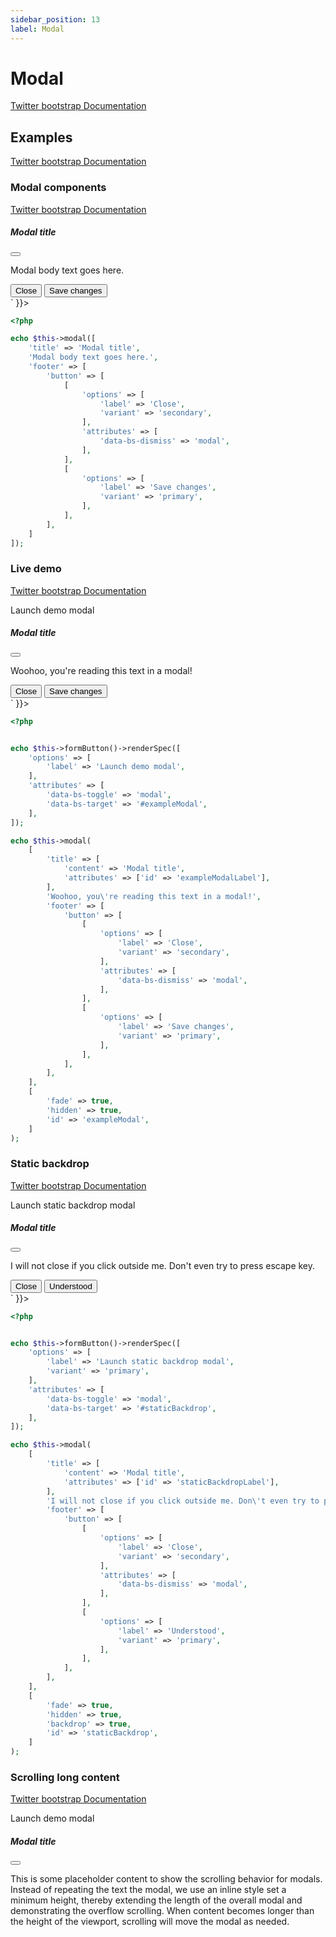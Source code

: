 ```yaml
---
sidebar_position: 13
label: Modal
---
```



# Modal

[Twitter bootstrap Documentation](https://getbootstrap.com/docs/5.1/components/modal/)

## Examples

[Twitter bootstrap Documentation](https://getbootstrap.com/docs/5.1/components/modal/#examples)

### Modal components

[Twitter bootstrap Documentation](https://getbootstrap.com/docs/5.1/components/modal/#modal-components)

<Tabs>
<TabItem value="result" label="Result" default>
  <HtmlCode bootstrapVersion="5.1">
      <div dangerouslySetInnerHTML={{ __html: `<div class="modal" tabindex="-1">
    <div class="modal-dialog">
        <div class="modal-content">
            <div class="modal-header">
                <h5 class="modal-title">Modal title</h5>
                <button aria-label="Close" class="btn-close" data-bs-dismiss="modal" name="button" type="button" value=""></button>
            </div>
            <div class="modal-body">
                <p>Modal body text goes here.</p>
            </div>
            <div class="modal-footer">
                <button class="btn btn-secondary" data-bs-dismiss="modal" name="button" type="button" value="">Close</button>
                <button class="btn btn-primary" name="button" type="button" value="">Save changes</button>
            </div>
        </div>
    </div>
</div>` }}></div>
  </HtmlCode>
</TabItem>
<TabItem value="source" label="Source">

```php
<?php

echo $this->modal([
    'title' => 'Modal title',
    'Modal body text goes here.',
    'footer' => [
        'button' => [
            [
                'options' => [
                    'label' => 'Close',
                    'variant' => 'secondary',
                ],
                'attributes' => [
                    'data-bs-dismiss' => 'modal',
                ],
            ],
            [
                'options' => [
                    'label' => 'Save changes',
                    'variant' => 'primary',
                ],
            ],
        ],
    ]
]);
```

</TabItem>
</Tabs>

### Live demo

[Twitter bootstrap Documentation](https://getbootstrap.com/docs/5.1/components/modal/#live-demo)

<Tabs>
<TabItem value="result" label="Result" default>
  <HtmlCode bootstrapVersion="5.1">
      <div dangerouslySetInnerHTML={{ __html: `<button class="btn btn-secondary" data-bs-target="#exampleModal" data-bs-toggle="modal" name="button" type="button" value="">Launch demo modal</button>
<div aria-hidden="true" aria-labelledby="exampleModalLabel" class="fade modal" id="exampleModal" tabindex="-1">
    <div class="modal-dialog">
        <div class="modal-content">
            <div class="modal-header">
                <h5 class="modal-title" id="exampleModalLabel">Modal title</h5>
                <button aria-label="Close" class="btn-close" data-bs-dismiss="modal" name="button" type="button" value=""></button>
            </div>
            <div class="modal-body">
                <p>Woohoo, you're reading this text in a modal!</p>
            </div>
            <div class="modal-footer">
                <button class="btn btn-secondary" data-bs-dismiss="modal" name="button" type="button" value="">Close</button>
                <button class="btn btn-primary" name="button" type="button" value="">Save changes</button>
            </div>
        </div>
    </div>
</div>` }}></div>
  </HtmlCode>
</TabItem>
<TabItem value="source" label="Source">

```php
<?php


echo $this->formButton()->renderSpec([
    'options' => [
        'label' => 'Launch demo modal',
    ],
    'attributes' => [
        'data-bs-toggle' => 'modal',
        'data-bs-target' => '#exampleModal',
    ],
]);

echo $this->modal(
    [
        'title' => [
            'content' => 'Modal title',
            'attributes' => ['id' => 'exampleModalLabel'],
        ],
        'Woohoo, you\'re reading this text in a modal!',
        'footer' => [
            'button' => [
                [
                    'options' => [
                        'label' => 'Close',
                        'variant' => 'secondary',
                    ],
                    'attributes' => [
                        'data-bs-dismiss' => 'modal',
                    ],
                ],
                [
                    'options' => [
                        'label' => 'Save changes',
                        'variant' => 'primary',
                    ],
                ],
            ],
        ],
    ],
    [
        'fade' => true,
        'hidden' => true,
        'id' => 'exampleModal',
    ]
);
```

</TabItem>
</Tabs>

### Static backdrop

[Twitter bootstrap Documentation](https://getbootstrap.com/docs/5.1/components/modal/#static-backdrop)

<Tabs>
<TabItem value="result" label="Result" default>
  <HtmlCode bootstrapVersion="5.1">
      <div dangerouslySetInnerHTML={{ __html: `<button class="btn btn-primary" data-bs-target="#staticBackdrop" data-bs-toggle="modal" name="button" type="button" value="">Launch static backdrop modal</button>
<div aria-hidden="true" aria-labelledby="staticBackdropLabel" class="fade modal" data-bs-backdrop="static" data-bs-keyboard="false" id="staticBackdrop" tabindex="-1">
    <div class="modal-dialog">
        <div class="modal-content">
            <div class="modal-header">
                <h5 class="modal-title" id="staticBackdropLabel">Modal title</h5>
                <button aria-label="Close" class="btn-close" data-bs-dismiss="modal" name="button" type="button" value=""></button>
            </div>
            <div class="modal-body">
                <p>I will not close if you click outside me. Don't even try to press escape key.</p>
            </div>
            <div class="modal-footer">
                <button class="btn btn-secondary" data-bs-dismiss="modal" name="button" type="button" value="">Close</button>
                <button class="btn btn-primary" name="button" type="button" value="">Understood</button>
            </div>
        </div>
    </div>
</div>` }}></div>
  </HtmlCode>
</TabItem>
<TabItem value="source" label="Source">

```php
<?php


echo $this->formButton()->renderSpec([
    'options' => [
        'label' => 'Launch static backdrop modal',
        'variant' => 'primary',
    ],
    'attributes' => [
        'data-bs-toggle' => 'modal',
        'data-bs-target' => '#staticBackdrop',
    ],
]);

echo $this->modal(
    [
        'title' => [
            'content' => 'Modal title',
            'attributes' => ['id' => 'staticBackdropLabel'],
        ],
        'I will not close if you click outside me. Don\'t even try to press escape key.',
        'footer' => [
            'button' => [
                [
                    'options' => [
                        'label' => 'Close',
                        'variant' => 'secondary',
                    ],
                    'attributes' => [
                        'data-bs-dismiss' => 'modal',
                    ],
                ],
                [
                    'options' => [
                        'label' => 'Understood',
                        'variant' => 'primary',
                    ],
                ],
            ],
        ],
    ],
    [
        'fade' => true,
        'hidden' => true,
        'backdrop' => true,
        'id' => 'staticBackdrop',
    ]
);
```

</TabItem>
</Tabs>

### Scrolling long content

[Twitter bootstrap Documentation](https://getbootstrap.com/docs/5.1/components/modal/#scrolling-long-content)

<Tabs>
<TabItem value="result" label="Result" default>
  <HtmlCode bootstrapVersion="5.1">
      <div dangerouslySetInnerHTML={{ __html: `<button class="btn btn-primary" data-bs-target="#exampleModalLong" data-bs-toggle="modal" name="button" type="button" value="">Launch demo modal</button>
<div aria-hidden="true" aria-labelledby="exampleModalLongTitle" class="fade modal" id="exampleModalLong" tabindex="-1">
    <div class="modal-dialog">
        <div class="modal-content">
            <div class="modal-header">
                <h5 class="modal-title" id="exampleModalLongTitle">Modal title</h5>
                <button aria-label="Close" class="btn-close" data-bs-dismiss="modal" name="button" type="button" value=""></button>
            </div>
            <div class="modal-body" style="min-height: 1500px;">
                <p>This is some placeholder content to show the scrolling behavior for modals. Instead of repeating the text the modal, we use an inline style set a minimum height, thereby extending the length of the overall modal and demonstrating the overflow scrolling. When content becomes longer than the height of the viewport, scrolling will move the modal as needed.</p>
            </div>
            <div class="modal-footer">
                <button class="btn btn-secondary" data-bs-dismiss="modal" name="button" type="button" value="">Close</button>
                <button class="btn btn-primary" name="button" type="button" value="">Save changes</button>
            </div>
        </div>
    </div>
</div>
<br>
<button class="btn btn-primary" data-bs-target="#exampleModalScrollable" data-bs-toggle="modal" name="button" type="button" value="">Launch demo modal</button>
<div aria-hidden="true" aria-labelledby="exampleModalScrollableTitle" class="fade modal" id="exampleModalScrollable" tabindex="-1">
    <div class="modal-dialog modal-dialog-scrollable">
        <div class="modal-content">
            <div class="modal-header">
                <h5 class="modal-title" id="exampleModalScrollableTitle">Modal title</h5>
                <button aria-label="Close" class="btn-close" data-bs-dismiss="modal" name="button" type="button" value=""></button>
            </div>
            <div class="modal-body">
                <p>This is some placeholder content to show the scrolling behavior for modals. We use repeated line breaks to demonstrate how content can exceed minimum inner height, thereby showing inner scrolling. When content becomes longer than the predefined max-height of modal, content will be cropped and scrollable within the modal.</p>
                <p><br><br><br><br><br><br><br><br><br><br><br><br><br><br><br><br><br><br><br><br><br><br><br><br><br><br><br><br><br><br><br><br><br><br><br><br><br><br><br><br></p>
                <p>This content should appear at the bottom after you scroll.</p>
            </div>
            <div class="modal-footer">
                <button class="btn btn-secondary" data-bs-dismiss="modal" name="button" type="button" value="">Close</button>
                <button class="btn btn-primary" name="button" type="button" value="">Save changes</button>
            </div>
        </div>
    </div>
</div>` }}></div>
  </HtmlCode>
</TabItem>
<TabItem value="source" label="Source">

```php
<?php


echo $this->formButton()->renderSpec([
    'options' => [
        'label' => 'Launch demo modal',
        'variant' => 'primary',
    ],
    'attributes' => [
        'data-bs-toggle' => 'modal',
        'data-bs-target' => '#exampleModalLong',
    ],
]);

echo $this->modal(
    [
        'title' => [
            'content' => 'Modal title',
            'attributes' => ['id' => 'exampleModalLongTitle'],
        ],
        'This is some placeholder content to show the scrolling behavior for modals. ' .
        'Instead of repeating the text the modal, ' .
        'we use an inline style set a minimum height, ' .
        'thereby extending the length of the overall modal ' .
        'and demonstrating the overflow scrolling. ' .
        'When content becomes longer than the height of the viewport, ' .
        'scrolling will move the modal as needed.',
        'footer' => [
            'button' => [
                [
                    'options' => [
                        'label' => 'Close',
                        'variant' => 'secondary',
                    ],
                    'attributes' => [
                        'data-bs-dismiss' => 'modal',
                    ],
                ],
                [
                    'options' => [
                        'label' => 'Save changes',
                        'variant' => 'primary',
                    ],
                ],
            ],
        ],
    ],
    [
        'fade' => true,
        'hidden' => true,
        'id' => 'exampleModalLong',
        'body_attributes' => ['style' => 'min-height: 1500px'],
    ]
);

echo PHP_EOL . '<br/>';

echo $this->formButton()->renderSpec([
    'options' => [
        'label' => 'Launch demo modal',
        'variant' => 'primary',
    ],
    'attributes' => [
        'data-bs-toggle' => 'modal',
        'data-bs-target' => '#exampleModalScrollable',
    ],
]);

echo $this->modal(
    [
        'title' => [
            'content' => 'Modal title',
            'attributes' => ['id' => 'exampleModalScrollableTitle'],
        ],
        'This is some placeholder content to show the scrolling behavior for modals. ' .
        'We use repeated line breaks to demonstrate how content can exceed minimum inner height, ' .
        'thereby showing inner scrolling. ' .
        'When content becomes longer than the predefined max-height of modal, ' .
        'content will be cropped and scrollable within the modal.',
        '<br><br><br><br><br><br><br><br><br><br><br><br><br><br><br><br><br><br><br><br><br><br><br>' .
        '<br><br><br><br><br><br><br><br><br><br><br><br><br><br><br><br><br>',
        'This content should appear at the bottom after you scroll.',
        'footer' => [
            'button' => [
                [
                    'options' => [
                        'label' => 'Close',
                        'variant' => 'secondary',
                    ],
                    'attributes' => [
                        'data-bs-dismiss' => 'modal',
                    ],
                ],
                [
                    'options' => [
                        'label' => 'Save changes',
                        'variant' => 'primary',
                    ],
                ],
            ],
        ],
    ],
    [
        'fade' => true,
        'hidden' => true,
        'scrollable' => true,
        'id' => 'exampleModalScrollable',
    ]
);
```

</TabItem>
</Tabs>

### Vertically centered

[Twitter bootstrap Documentation](https://getbootstrap.com/docs/5.1/components/modal/#live-demo)

<Tabs>
<TabItem value="result" label="Result" default>
  <HtmlCode bootstrapVersion="5.1">
      <div dangerouslySetInnerHTML={{ __html: `<button class="btn btn-primary" data-bs-target="#exampleModalCenter" data-bs-toggle="modal" name="button" type="button" value="">Vertically centered modal</button>
<div aria-hidden="true" aria-labelledby="exampleModalCenterTitle" class="fade modal" id="exampleModalCenter" tabindex="-1">
    <div class="modal-dialog modal-dialog-centered">
        <div class="modal-content">
            <div class="modal-header">
                <h5 class="modal-title" id="exampleModalCenterTitle">Modal title</h5>
                <button aria-label="Close" class="btn-close" data-bs-dismiss="modal" name="button" type="button" value=""></button>
            </div>
            <div class="modal-body">
                <p>This is a vertically centered modal.</p>
            </div>
            <div class="modal-footer">
                <button class="btn btn-secondary" data-bs-dismiss="modal" name="button" type="button" value="">Close</button>
                <button class="btn btn-primary" name="button" type="button" value="">Save changes</button>
            </div>
        </div>
    </div>
</div>
<br>
<button class="btn btn-primary" data-bs-target="#exampleModalCenteredScrollable" data-bs-toggle="modal" name="button" type="button" value="">Vertically centered scrollable modal</button>
<div aria-hidden="true" aria-labelledby="exampleModalCenteredScrollableTitle" class="fade modal" id="exampleModalCenteredScrollable" tabindex="-1">
    <div class="modal-dialog modal-dialog-centered modal-dialog-scrollable">
        <div class="modal-content">
            <div class="modal-header">
                <h5 class="modal-title" id="exampleModalCenteredScrollableTitle">Modal title</h5>
                <button aria-label="Close" class="btn-close" data-bs-dismiss="modal" name="button" type="button" value=""></button>
            </div>
            <div class="modal-body">
                <p>This is some placeholder content to show a vertically centered modal. We've added some extra copy here to show how vertically centering the modal works when combined with scrollable modals. We also use some repeated line breaks to quickly extend the height of the content, thereby triggering the scrolling. When content becomes longer than the predefined max-height of modal, content will be cropped and scrollable within the modal.</p>
                <p><br><br><br><br><br><br><br><br><br><br></p>
                <p>Just like that.</p>
            </div>
            <div class="modal-footer">
                <button class="btn btn-secondary" data-bs-dismiss="modal" name="button" type="button" value="">Close</button>
                <button class="btn btn-primary" name="button" type="button" value="">Save changes</button>
            </div>
        </div>
    </div>
</div>` }}></div>
  </HtmlCode>
</TabItem>
<TabItem value="source" label="Source">

```php
<?php


echo $this->formButton()->renderSpec([
    'options' => [
        'label' => 'Vertically centered modal',
        'variant' => 'primary',
    ],
    'attributes' => [
        'data-bs-toggle' => 'modal',
        'data-bs-target' => '#exampleModalCenter',
    ],
]);

echo $this->modal(
    [
        'title' => [
            'content' => 'Modal title',
            'attributes' => ['id' => 'exampleModalCenterTitle'],
        ],
        'This is a vertically centered modal.',
        'footer' => [
            'button' => [
                [
                    'options' => [
                        'label' => 'Close',
                        'variant' => 'secondary',
                    ],
                    'attributes' => [
                        'data-bs-dismiss' => 'modal',
                    ],
                ],
                [
                    'options' => [
                        'label' => 'Save changes',
                        'variant' => 'primary',
                    ],
                ],
            ],
        ],
    ],
    [
        'fade' => true,
        'hidden' => true,
        'id' => 'exampleModalCenter',
        'centered' => true,
    ]
);

echo PHP_EOL . '<br/>';

echo $this->formButton()->renderSpec([
    'options' => [
        'label' => 'Vertically centered scrollable modal',
        'variant' => 'primary',
    ],
    'attributes' => [
        'data-bs-toggle' => 'modal',
        'data-bs-target' => '#exampleModalCenteredScrollable',
    ],
]);

echo $this->modal(
    [
        'title' => [
            'content' => 'Modal title',
            'attributes' => ['id' => 'exampleModalCenteredScrollableTitle'],
        ],
        'This is some placeholder content to show a vertically centered modal. ' .
        'We\'ve added some extra copy here to show how vertically centering the modal works when ' .
        'combined with scrollable modals. ' .
        'We also use some repeated line breaks to quickly extend the height of the content, ' .
        'thereby triggering the scrolling. ' .
        'When content becomes longer than the predefined max-height of modal, ' .
        'content will be cropped and scrollable within the modal.</p>',
        '<br><br><br><br><br><br><br><br><br><br>',
        'Just like that.',
        'footer' => [
            'button' => [
                [
                    'options' => [
                        'label' => 'Close',
                        'variant' => 'secondary',
                    ],
                    'attributes' => [
                        'data-bs-dismiss' => 'modal',
                    ],
                ],
                [
                    'options' => [
                        'label' => 'Save changes',
                        'variant' => 'primary',
                    ],
                ],
            ],
        ],
    ],
    [
        'fade' => true,
        'hidden' => true,
        'id' => 'exampleModalCenteredScrollable',
        'centered' => true,
        'scrollable' => true,
    ]
);
```

</TabItem>
</Tabs>

### Tooltips and popovers

[Twitter bootstrap Documentation](https://getbootstrap.com/docs/5.1/components/modal/#tooltips-and-popovers)

<Tabs>
<TabItem value="result" label="Result" default>
  <HtmlCode bootstrapVersion="5.1">
      <div dangerouslySetInnerHTML={{ __html: `<button class="btn btn-primary" data-bs-target="#exampleModalPopovers" data-bs-toggle="modal" name="button" type="button" value="">Launch demo modal</button>
<div aria-hidden="true" aria-labelledby="exampleModalPopoversLabel" class="fade modal" id="exampleModalPopovers" tabindex="-1">
    <div class="modal-dialog">
        <div class="modal-content">
            <div class="modal-header">
                <h5 class="modal-title" id="exampleModalPopoversLabel">Modal title</h5>
                <button aria-label="Close" class="btn-close" data-bs-dismiss="modal" name="button" type="button" value=""></button>
            </div>
            <div class="modal-body">
                <h5>Popover in a modal</h5>
                <p>This <a class="btn btn-secondary popover-test" data-bs-container="#exampleModalPopovers" data-bs-content="Popover body content is set in this attribute." data-bs-original-title="Popover title" href="#" role="button" title="">button</a> triggers a popover on click.</p>
                <hr>
                <h5>Tooltips in a modal</h5>
                <p><a class="tooltip-test" data-bs-container="#exampleModalPopovers" data-bs-original-title="Tooltip" href="#" title="">This link</a> and <a class="tooltip-test" data-bs-container="#exampleModalPopovers" data-bs-original-title="Tooltip" href="#" title="">that link</a> have tooltips on hover.</p>
            </div>
            <div class="modal-footer">
                <button class="btn btn-secondary" data-bs-dismiss="modal" name="button" type="button" value="">Close</button>
                <button class="btn btn-primary" name="button" type="button" value="">Save changes</button>
            </div>
        </div>
    </div>
</div>` }}></div>
  </HtmlCode>
</TabItem>
<TabItem value="source" label="Source">

```php
<?php


echo $this->formButton()->renderSpec([
    'options' => [
        'label' => 'Launch demo modal',
        'variant' => 'primary',
    ],
    'attributes' => [
        'data-bs-toggle' => 'modal',
        'data-bs-target' => '#exampleModalPopovers',
    ],
]);

echo $this->modal(
    [
        'title' => [
            'content' => 'Modal title',
            'attributes' => ['id' => 'exampleModalPopoversLabel'],
        ],
        [
            'type' => 'subtitle',
            'content' => 'Popover in a modal',
        ],
        'This <a class="btn btn-secondary popover-test" data-bs-container="#exampleModalPopovers" ' .
        'data-bs-content="Popover body content is set in this attribute." ' .
        'data-bs-original-title="Popover title" ' .
        'href="#" role="button" title="">button</a> triggers a popover on click.',
        '---',
        [
            'type' => 'subtitle',
            'content' => 'Tooltips in a modal',
        ],
        '<a class="tooltip-test" data-bs-container="#exampleModalPopovers" data-bs-original-title="Tooltip" ' .
        'href="#" title="">This link</a> and <a class="tooltip-test" ' .
        'data-bs-container="#exampleModalPopovers" ' .
        'data-bs-original-title="Tooltip" href="#" title="">that link</a> have tooltips on hover.',
        'footer' => [
            'button' => [
                [
                    'options' => [
                        'label' => 'Close',
                        'variant' => 'secondary',
                    ],
                    'attributes' => [
                        'data-bs-dismiss' => 'modal',
                    ],
                ],
                [
                    'options' => [
                        'label' => 'Save changes',
                        'variant' => 'primary',
                    ],
                ],
            ],
        ],
    ],
    [
        'fade' => true,
        'hidden' => true,
        'id' => 'exampleModalPopovers',
    ]
);
```

</TabItem>
</Tabs>

### Using the grid

[Twitter bootstrap Documentation](https://getbootstrap.com/docs/5.1/components/modal/#using-the-grid)

<Tabs>
<TabItem value="result" label="Result" default>
  <HtmlCode bootstrapVersion="5.1">
      <div dangerouslySetInnerHTML={{ __html: `<button class="btn btn-primary" data-bs-target="#gridSystemModal" data-bs-toggle="modal" name="button" type="button" value="">Launch demo modal</button>
<div aria-hidden="true" aria-labelledby="gridModalLabel" class="fade modal" id="gridSystemModal" tabindex="-1">
    <div class="modal-dialog">
        <div class="modal-content">
            <div class="modal-header">
                <h5 class="modal-title" id="gridModalLabel">Grids in modals</h5>
                <button aria-label="Close" class="btn-close" data-bs-dismiss="modal" name="button" type="button" value=""></button>
            </div>
            <div class="modal-body">
                <div class="bd-example-row container-fluid">
                    <div class="row">
                        <div class="col-md-4">
                            .col-md-4
                        </div>
                        <div class="col-md-4 ms-auto">
                            .col-md-4 .ms-auto
                        </div>
                    </div>
                    <div class="row">
                        <div class="col-md-3 ms-auto">
                            .col-md-3 .ms-auto
                        </div>
                        <div class="col-md-2 ms-auto">
                            .col-md-2 .ms-auto
                        </div>
                    </div>
                    <div class="row">
                        <div class="col-md-6 ms-auto">
                            .col-md-6 .ms-auto
                        </div>
                    </div>
                    <div class="row">
                        <div class="col-sm-9">
                            Level 1: .col-sm-9
                            <div class="row">
                                <div class="col-8 col-sm-6">
                                    Level 2: .col-8 .col-sm-6
                                </div>
                                <div class="col-4 col-sm-6">
                                    Level 2: .col-4 .col-sm-6
                                </div>
                            </div>
                        </div>
                    </div>
                </div>
            </div>
            <div class="modal-footer">
                <button class="btn btn-secondary" data-bs-dismiss="modal" name="button" type="button" value="">Close</button>
                <button class="btn btn-primary" name="button" type="button" value="">Save changes</button>
            </div>
        </div>
    </div>
</div>` }}></div>
  </HtmlCode>
</TabItem>
<TabItem value="source" label="Source">

```php
<?php


echo $this->formButton()->renderSpec([
    'options' => [
        'label' => 'Launch demo modal',
        'variant' => 'primary',
    ],
    'attributes' => [
        'data-bs-toggle' => 'modal',
        'data-bs-target' => '#gridSystemModal',
    ],
]);

echo $this->modal(
    [
        'title' => [
            'content' => 'Grids in modals',
            'attributes' => ['id' => 'gridModalLabel'],
        ],
        'grid' => [
            'rows' => [
                [
                    [
                        [
                            '.col-md-4',
                            ['column' => 'md-4'],
                        ],
                        [
                            '.col-md-4 .ms-auto',
                            ['column' => 'md-4', 'class' => 'ms-auto'],
                        ],
                    ],
                ],
                [
                    [
                        [
                            '.col-md-3 .ms-auto',
                            ['column' => 'md-3', 'class' => 'ms-auto'],
                        ],
                        [
                            '.col-md-2 .ms-auto',
                            ['column' => 'md-2', 'class' => 'ms-auto'],
                        ],
                    ],
                ],
                [
                    [
                        [
                            '.col-md-6 .ms-auto',
                            ['column' => 'md-6', 'class' => 'ms-auto'],
                        ],
                    ],
                ],
                [
                    [
                        [
                            'Level 1: .col-sm-9',
                            [
                                'column' => 'sm-9',
                                'grid' => [
                                    'rows' => [
                                        [
                                            [
                                                [
                                                    'Level 2: .col-8 .col-sm-6',
                                                    ['column' => [8, 'sm-6']],
                                                ],
                                                [
                                                    'Level 2: .col-4 .col-sm-6',
                                                    ['column' => [4, 'sm-6']],
                                                ],
                                            ],
                                        ],
                                    ],
                                ]
                            ],
                        ],
                    ],
                ],
            ],
            'attributes' => [
                'container' => 'fluid',
                'class' => 'bd-example-row',
            ],
        ],
        'footer' => [
            'button' => [
                [
                    'options' => [
                        'label' => 'Close',
                        'variant' => 'secondary',
                    ],
                    'attributes' => [
                        'data-bs-dismiss' => 'modal',
                    ],
                ],
                [
                    'options' => [
                        'label' => 'Save changes',
                        'variant' => 'primary',
                    ],
                ],
            ],
        ],
    ],
    [
        'fade' => true,
        'hidden' => true,
        'id' => 'gridSystemModal',
    ]
);
```

</TabItem>
</Tabs>

### Varying modal content

[Twitter bootstrap Documentation](https://getbootstrap.com/docs/5.1/components/modal/#varying-modal-content)

<Tabs>
<TabItem value="result" label="Result" default>
  <HtmlCode bootstrapVersion="5.1">
      <div dangerouslySetInnerHTML={{ __html: `<button class="btn btn-primary" data-bs-target="#exampleModal" data-bs-toggle="modal" data-bs-whatever="@mdo" name="button" type="button" value="">Open modal for @mdo</button>
<button class="btn btn-primary" data-bs-target="#exampleModal" data-bs-toggle="modal" data-bs-whatever="@fat" name="button" type="button" value="">Open modal for @fat</button>
<button class="btn btn-primary" data-bs-target="#exampleModal" data-bs-toggle="modal" data-bs-whatever="@getbootstrap" name="button" type="button" value="">Open modal for @getbootstrap</button>
<div aria-hidden="true" aria-labelledby="exampleModalLabel" class="fade modal" id="exampleModal" tabindex="-1">
    <div class="modal-dialog">
        <div class="modal-content">
            <div class="modal-header">
                <h5 class="modal-title" id="exampleModalLabel">New message to @mdo</h5>
                <button aria-label="Close" class="btn-close" data-bs-dismiss="modal" name="button" type="button" value=""></button>
            </div>
            <div class="modal-body">
                <form action="" id="form" method="POST" name="form" role="form">
                    <div class="mb-3">
                        <label class="form-label" for="recipient-name">Recipient:</label>
                        <input class="form-control" id="recipient-name" name="recipient" type="text" value="">
                    </div>
                    <div class="mb-3">
                        <label class="form-label" for="message-text">Message:</label>
                        <textarea class="form-control" id="message-text" name="message"></textarea>
                    </div>
                </form>
            </div>
            <div class="modal-footer">
                <button class="btn btn-secondary" data-bs-dismiss="modal" name="button" type="button" value="">Close</button>
                <button class="btn btn-primary" name="button" type="button" value="">Send message</button>
            </div>
        </div>
    </div>
</div>
<script type="text/javascript"></script>` }}></div>
  </HtmlCode>
</TabItem>
<TabItem value="source" label="Source">

```php
<?php


echo $this->formButton()->renderSpec([
    'options' => [
        'label' => 'Open modal for @mdo',
        'variant' => 'primary',
    ],
    'attributes' => [
        'data-bs-toggle' => 'modal',
        'data-bs-target' => '#exampleModal',
        'data-bs-whatever' => '@mdo',
    ],
]);

echo $this->formButton()->renderSpec([
    'options' => [
        'label' => 'Open modal for @fat',
        'variant' => 'primary',
    ],
    'attributes' => [
        'data-bs-toggle' => 'modal',
        'data-bs-target' => '#exampleModal',
        'data-bs-whatever' => '@fat',
    ],
]);

echo $this->formButton()->renderSpec([
    'options' => [
        'label' => 'Open modal for @getbootstrap',
        'variant' => 'primary',
    ],
    'attributes' => [
        'data-bs-toggle' => 'modal',
        'data-bs-target' => '#exampleModal',
        'data-bs-whatever' => '@getbootstrap',
    ],
]);

echo $this->modal(
    [
        'title' => [
            'content' => 'New message to @mdo',
            'attributes' => ['id' => 'exampleModalLabel'],
        ],
        'form' => [
            'elements' => [
                [
                    'spec' => [
                        'name' => 'recipient',
                        'options' => [
                            'label' => 'Recipient:',
                        ],
                        'attributes' => [
                            'id' => 'recipient-name',
                        ],
                    ],
                ],
                [
                    'spec' => [
                        'name' => 'message',
                        'options' => [
                            'label' => 'Message:',
                        ],
                        'attributes' => [
                            'type' => 'textarea',
                            'id' => 'message-text',
                        ],
                    ],
                ],
            ],
        ],
        'footer' => [
            'button' => [
                [
                    'options' => [
                        'label' => 'Close',
                        'variant' => 'secondary',
                    ],
                    'attributes' => [
                        'data-bs-dismiss' => 'modal',
                    ],
                ],
                [
                    'options' => [
                        'label' => 'Send message',
                        'variant' => 'primary',
                    ],
                ],
            ],
        ],
    ],
    [
        'fade' => true,
        'hidden' => true,
        'id' => 'exampleModal',
    ]
);

$this->inlineScript()->captureStart();

// TODO: docusaurus mdx-loader does not support this
// echo <<<JS
//     var exampleModal = document.getElementById('exampleModal')
//     exampleModal.addEventListener('show.bs.modal', function (event) {
//         // Button that triggered the modal
//         var button = event.relatedTarget
//         // Extract info from data-bs-* attributes
//         var recipient = button.getAttribute('data-bs-whatever')
//         // If necessary, you could initiate an AJAX request here
//         // and then do the updating in a callback.
//         //
//         // Update the modal's content.
//         var modalTitle = exampleModal.querySelector('.modal-title')
//         var modalBodyInput = exampleModal.querySelector('.modal-body input')

//         modalTitle.textContent = 'New message to ' + recipient
//         modalBodyInput.value = recipient
//     })
// JS;

$this->inlineScript()->captureEnd();
echo $this->inlineScript();
```

</TabItem>
</Tabs>

### Toggle between modals

[Twitter bootstrap Documentation](https://getbootstrap.com/docs/5.1/components/modal/#toggle-between-modals)

<Tabs>
<TabItem value="result" label="Result" default>
  <HtmlCode bootstrapVersion="5.1">
      <div dangerouslySetInnerHTML={{ __html: `<a class="btn btn-primary" data-bs-toggle="modal" href="#exampleModalToggle" role="button">Open first modal</a>
<div aria-hidden="true" aria-labelledby="exampleModalToggleLabel" class="fade modal" id="exampleModalToggle" tabindex="-1">
    <div class="modal-dialog modal-dialog-centered">
        <div class="modal-content">
            <div class="modal-header">
                <h5 class="modal-title" id="exampleModalToggleLabel">Modal 1</h5>
                <button aria-label="Close" class="btn-close" data-bs-dismiss="modal" name="button" type="button" value=""></button>
            </div>
            <div class="modal-body">
                <p>Show a second modal and hide this one with the button below.</p>
            </div>
            <div class="modal-footer">
                <button class="btn btn-primary" data-bs-target="#exampleModalToggle2" data-bs-toggle="modal" name="button" type="button" value="">Open second modal</button>
            </div>
        </div>
    </div>
</div>
<div aria-hidden="true" aria-labelledby="exampleModalToggleLabel2" class="fade modal" id="exampleModalToggle2" tabindex="-1">
    <div class="modal-dialog modal-dialog-centered">
        <div class="modal-content">
            <div class="modal-header">
                <h5 class="modal-title" id="exampleModalToggleLabel2">Modal 2</h5>
                <button aria-label="Close" class="btn-close" data-bs-dismiss="modal" name="button" type="button" value=""></button>
            </div>
            <div class="modal-body">
                <p>Hide this modal and show the first with the button below.</p>
            </div>
            <div class="modal-footer">
                <button class="btn btn-primary" data-bs-target="#exampleModalToggle" data-bs-toggle="modal" name="button" type="button" value="">Back to first</button>
            </div>
        </div>
    </div>
</div>` }}></div>
  </HtmlCode>
</TabItem>
<TabItem value="source" label="Source">

```php
<?php


echo $this->formButton()->renderSpec([
    'options' => [
        'label' => 'Open first modal',
        'tag' => 'a',
        'variant' => 'primary',
    ],
    'attributes' => [
        'data-bs-toggle' => 'modal',
        'href' => '#exampleModalToggle',
    ],
]);

echo $this->modal(
    [
        'title' => [
            'content' => 'Modal 1',
            'attributes' => ['id' => 'exampleModalToggleLabel'],
        ],
        'Show a second modal and hide this one with the button below.',
        'footer' => [
            'button' => [
                [
                    'options' => [
                        'label' => 'Open second modal',
                        'variant' => 'primary',
                    ],
                    'attributes' => [
                        'data-bs-toggle' => 'modal',
                        'data-bs-target' => '#exampleModalToggle2',
                    ],
                ],
            ],
        ],
    ],
    [
        'fade' => true,
        'hidden' => true,
        'centered' => true,
        'id' => 'exampleModalToggle',
    ]
);

echo $this->modal(
    [
        'title' => [
            'content' => 'Modal 2',
            'attributes' => ['id' => 'exampleModalToggleLabel2'],
        ],
        'Hide this modal and show the first with the button below.',
        'footer' => [
            'button' => [
                [
                    'options' => [
                        'label' => 'Back to first',
                        'variant' => 'primary',
                    ],
                    'attributes' => [
                        'data-bs-toggle' => 'modal',
                        'data-bs-target' => '#exampleModalToggle',
                    ],
                ],
            ],
        ],
    ],
    [
        'fade' => true,
        'hidden' => true,
        'centered' => true,
        'id' => 'exampleModalToggle2',
    ]
);
```

</TabItem>
</Tabs>

### Remove animation

[Twitter bootstrap Documentation](https://getbootstrap.com/docs/5.1/components/modal/#remove-animation)

<Tabs>
<TabItem value="result" label="Result" default>
  <HtmlCode bootstrapVersion="5.1">
      <div dangerouslySetInnerHTML={{ __html: `<button class="btn btn-secondary" data-bs-target="#exampleModal" data-bs-toggle="modal" name="button" type="button" value="">Launch demo modal</button>
<div aria-hidden="true" aria-labelledby="exampleModalLabel" class="modal" id="exampleModal" tabindex="-1">
    <div class="modal-dialog">
        <div class="modal-content">
            <div class="modal-header">
                <h5 class="modal-title" id="exampleModalLabel">Modal title</h5>
                <button aria-label="Close" class="btn-close" data-bs-dismiss="modal" name="button" type="button" value=""></button>
            </div>
            <div class="modal-body">
                <p>Woohoo, you're reading this text in a modal!</p>
            </div>
            <div class="modal-footer">
                <button class="btn btn-secondary" data-bs-dismiss="modal" name="button" type="button" value="">Close</button>
                <button class="btn btn-primary" name="button" type="button" value="">Save changes</button>
            </div>
        </div>
    </div>
</div>` }}></div>
  </HtmlCode>
</TabItem>
<TabItem value="source" label="Source">

```php
<?php


echo $this->formButton()->renderSpec([
    'options' => [
        'label' => 'Launch demo modal',
    ],
    'attributes' => [
        'data-bs-toggle' => 'modal',
        'data-bs-target' => '#exampleModal',
    ],
]);

echo $this->modal(
    [
        'title' => [
            'content' => 'Modal title',
            'attributes' => ['id' => 'exampleModalLabel'],
        ],
        'Woohoo, you\'re reading this text in a modal!',
        'footer' => [
            'button' => [
                [
                    'options' => [
                        'label' => 'Close',
                        'variant' => 'secondary',
                    ],
                    'attributes' => [
                        'data-bs-dismiss' => 'modal',
                    ],
                ],
                [
                    'options' => [
                        'label' => 'Save changes',
                        'variant' => 'primary',
                    ],
                ],
            ],
        ],
    ],
    [
        'hidden' => true,
        'id' => 'exampleModal',
    ]
);
```

</TabItem>
</Tabs>

## Optional sizes

[Twitter bootstrap Documentation](https://getbootstrap.com/docs/5.1/components/modal/#optional-sizes)

<Tabs>
<TabItem value="result" label="Result" default>
  <HtmlCode bootstrapVersion="5.1">
      <div dangerouslySetInnerHTML={{ __html: `<button class="btn btn-primary" data-bs-target="#exampleModalXl" data-bs-toggle="modal" name="button" type="button" value="">Extra large modal</button>
<button class="btn btn-primary" data-bs-target="#exampleModalLg" data-bs-toggle="modal" name="button" type="button" value="">Large modal</button>
<button class="btn btn-primary" data-bs-target="#exampleModalSm" data-bs-toggle="modal" name="button" type="button" value="">Small modal</button>
<div aria-hidden="true" aria-labelledby="exampleModalXlLabel" class="fade modal" id="exampleModalXl" tabindex="-1">
    <div class="modal-dialog modal-xl">
        <div class="modal-content">
            <div class="modal-header">
                <h5 class="h4 modal-title" id="exampleModalXlLabel">Extra large modal</h5>
                <button aria-label="Close" class="btn-close" data-bs-dismiss="modal" name="button" type="button" value=""></button>
            </div>
            <div class="modal-body">
                <p>...</p>
            </div>
        </div>
    </div>
</div>
<div aria-hidden="true" aria-labelledby="exampleModalLgLabel" class="fade modal" id="exampleModalLg" tabindex="-1">
    <div class="modal-dialog modal-lg">
        <div class="modal-content">
            <div class="modal-header">
                <h5 class="h4 modal-title" id="exampleModalLgLabel">Large modal</h5>
                <button aria-label="Close" class="btn-close" data-bs-dismiss="modal" name="button" type="button" value=""></button>
            </div>
            <div class="modal-body">
                <p>...</p>
            </div>
        </div>
    </div>
</div>
<div aria-hidden="true" aria-labelledby="exampleModalSmLabel" class="fade modal" id="exampleModalSm" tabindex="-1">
    <div class="modal-dialog modal-sm">
        <div class="modal-content">
            <div class="modal-header">
                <h5 class="h4 modal-title" id="exampleModalSmLabel">Small modal</h5>
                <button aria-label="Close" class="btn-close" data-bs-dismiss="modal" name="button" type="button" value=""></button>
            </div>
            <div class="modal-body">
                <p>...</p>
            </div>
        </div>
    </div>
</div>` }}></div>
  </HtmlCode>
</TabItem>
<TabItem value="source" label="Source">

```php
<?php


echo $this->formButton()->renderSpec([
    'options' => [
        'label' => 'Extra large modal',
        'variant' => 'primary',
    ],
    'attributes' => [
        'data-bs-toggle' => 'modal',
        'data-bs-target' => '#exampleModalXl',
    ],
]);

echo $this->formButton()->renderSpec([
    'options' => [
        'label' => 'Large modal',
        'variant' => 'primary',
    ],
    'attributes' => [
        'data-bs-toggle' => 'modal',
        'data-bs-target' => '#exampleModalLg',
    ],
]);

echo $this->formButton()->renderSpec([
    'options' => [
        'label' => 'Small modal',
        'variant' => 'primary',
    ],
    'attributes' => [
        'data-bs-toggle' => 'modal',
        'data-bs-target' => '#exampleModalSm',
    ],
]);

echo $this->modal([
    'title' => [
        'content' => 'Extra large modal',
        'attributes' => ['id' => 'exampleModalXlLabel', 'class' => 'h4'],
    ],
    '...',
], [
    'hidden' => true,
    'fade' => true,
    'size' => 'xl',
    'id' => 'exampleModalXl',
]);

echo $this->modal([
    'title' => [
        'content' => 'Large modal',
        'attributes' => ['id' => 'exampleModalLgLabel', 'class' => 'h4'],
    ],
    '...',
], [
    'hidden' => true,
    'fade' => true,
    'size' => 'lg',
    'id' => 'exampleModalLg',
]);

echo $this->modal([
    'title' => [
        'content' => 'Small modal',
        'attributes' => ['id' => 'exampleModalSmLabel', 'class' => 'h4'],
    ],
    '...',
], [
    'hidden' => true,
    'fade' => true,
    'size' => 'sm',
    'id' => 'exampleModalSm',
]);
```

</TabItem>
</Tabs>

## Fullscreen Modal

[Twitter bootstrap Documentation](https://getbootstrap.com/docs/5.1/components/modal/#fullscreen-modal)

<Tabs>
<TabItem value="result" label="Result" default>
  <HtmlCode bootstrapVersion="5.1">
      <div dangerouslySetInnerHTML={{ __html: `<button class="btn btn-primary" data-bs-target="#exampleModalFullscreen" data-bs-toggle="modal" name="button" type="button" value="">Full screen</button>
<button class="btn btn-primary" data-bs-target="#exampleModalFullscreenSm" data-bs-toggle="modal" name="button" type="button" value="">Full screen below sm</button>
<button class="btn btn-primary" data-bs-target="#exampleModalFullscreenMd" data-bs-toggle="modal" name="button" type="button" value="">Full screen below md</button>
<button class="btn btn-primary" data-bs-target="#exampleModalFullscreenLg" data-bs-toggle="modal" name="button" type="button" value="">Full screen below lg</button>
<button class="btn btn-primary" data-bs-target="#exampleModalFullscreenXl" data-bs-toggle="modal" name="button" type="button" value="">Full screen below xl</button>
<button class="btn btn-primary" data-bs-target="#exampleModalFullscreenXxl" data-bs-toggle="modal" name="button" type="button" value="">Full screen below xxl</button>
<div aria-hidden="true" aria-labelledby="exampleModalFullscreenLabel" class="fade modal" id="exampleModalFullscreen" tabindex="-1">
    <div class="modal-dialog modal-fullscreen">
        <div class="modal-content">
            <div class="modal-header">
                <h5 class="h4 modal-title" id="exampleModalFullscreenLabel">Full screen modal</h5>
                <button aria-label="Close" class="btn-close" data-bs-dismiss="modal" name="button" type="button" value=""></button>
            </div>
            <div class="modal-body">
                <p>...</p>
            </div>
            <div class="modal-footer">
                <button class="btn btn-secondary" data-bs-dismiss="modal" name="button" type="button" value="">Close</button>
            </div>
        </div>
    </div>
</div>
<div aria-hidden="true" aria-labelledby="exampleModalFullscreenSmLabel" class="fade modal" id="exampleModalFullscreenSm" tabindex="-1">
    <div class="modal-dialog modal-fullscreen-sm-down">
        <div class="modal-content">
            <div class="modal-header">
                <h5 class="h4 modal-title" id="exampleModalFullscreenSmLabel">Full screen below sm</h5>
                <button aria-label="Close" class="btn-close" data-bs-dismiss="modal" name="button" type="button" value=""></button>
            </div>
            <div class="modal-body">
                <p>...</p>
            </div>
            <div class="modal-footer">
                <button class="btn btn-secondary" data-bs-dismiss="modal" name="button" type="button" value="">Close</button>
            </div>
        </div>
    </div>
</div>
<div aria-hidden="true" aria-labelledby="exampleModalFullscreenMdLabel" class="fade modal" id="exampleModalFullscreenMd" tabindex="-1">
    <div class="modal-dialog modal-fullscreen-md-down">
        <div class="modal-content">
            <div class="modal-header">
                <h5 class="h4 modal-title" id="exampleModalFullscreenMdLabel">Full screen below md</h5>
                <button aria-label="Close" class="btn-close" data-bs-dismiss="modal" name="button" type="button" value=""></button>
            </div>
            <div class="modal-body">
                <p>...</p>
            </div>
            <div class="modal-footer">
                <button class="btn btn-secondary" data-bs-dismiss="modal" name="button" type="button" value="">Close</button>
            </div>
        </div>
    </div>
</div>
<div aria-hidden="true" aria-labelledby="exampleModalFullscreenLgLabel" class="fade modal" id="exampleModalFullscreenLg" tabindex="-1">
    <div class="modal-dialog modal-fullscreen-lg-down">
        <div class="modal-content">
            <div class="modal-header">
                <h5 class="h4 modal-title" id="exampleModalFullscreenLgLabel">Full screen below lg</h5>
                <button aria-label="Close" class="btn-close" data-bs-dismiss="modal" name="button" type="button" value=""></button>
            </div>
            <div class="modal-body">
                <p>...</p>
            </div>
            <div class="modal-footer">
                <button class="btn btn-secondary" data-bs-dismiss="modal" name="button" type="button" value="">Close</button>
            </div>
        </div>
    </div>
</div>
<div aria-hidden="true" aria-labelledby="exampleModalFullscreenXlLabel" class="fade modal" id="exampleModalFullscreenXl" tabindex="-1">
    <div class="modal-dialog modal-fullscreen-xl-down">
        <div class="modal-content">
            <div class="modal-header">
                <h5 class="h4 modal-title" id="exampleModalFullscreenXlLabel">Full screen below xl</h5>
                <button aria-label="Close" class="btn-close" data-bs-dismiss="modal" name="button" type="button" value=""></button>
            </div>
            <div class="modal-body">
                <p>...</p>
            </div>
            <div class="modal-footer">
                <button class="btn btn-secondary" data-bs-dismiss="modal" name="button" type="button" value="">Close</button>
            </div>
        </div>
    </div>
</div>
<div aria-hidden="true" aria-labelledby="exampleModalFullscreenXxlLabel" class="fade modal" id="exampleModalFullscreenXxl" tabindex="-1">
    <div class="modal-dialog modal-fullscreen-xxl-down">
        <div class="modal-content">
            <div class="modal-header">
                <h5 class="h4 modal-title" id="exampleModalFullscreenXxlLabel">Full screen below xxl</h5>
                <button aria-label="Close" class="btn-close" data-bs-dismiss="modal" name="button" type="button" value=""></button>
            </div>
            <div class="modal-body">
                <p>...</p>
            </div>
            <div class="modal-footer">
                <button class="btn btn-secondary" data-bs-dismiss="modal" name="button" type="button" value="">Close</button>
            </div>
        </div>
    </div>
</div>` }}></div>
  </HtmlCode>
</TabItem>
<TabItem value="source" label="Source">

```php
<?php


$fullscreenSizes = ['sm', 'md', 'lg', 'xl', 'xxl'];

echo $this->formButton()->renderSpec([
    'options' => [
        'label' => 'Full screen',
        'variant' => 'primary',
    ],
    'attributes' => [
        'data-bs-toggle' => 'modal',
        'data-bs-target' => '#exampleModalFullscreen',
    ],
]);

foreach ($fullscreenSizes as $size) {
    echo $this->formButton()->renderSpec([
        'options' => [
            'label' => 'Full screen below ' . $size,
            'variant' => 'primary',
        ],
        'attributes' => [
            'data-bs-toggle' => 'modal',
            'data-bs-target' => '#exampleModalFullscreen' . ucfirst($size),
        ],
    ]);
}

echo $this->modal([
    'title' => [
        'content' => 'Full screen modal',
        'attributes' => ['id' => 'exampleModalFullscreenLabel', 'class' => 'h4'],
    ],
    '...',
    'footer' => [
        'button' => [
            [
                'options' => [
                    'label' => 'Close',
                    'variant' => 'secondary',
                ],
                'attributes' => [
                    'data-bs-dismiss' => 'modal',
                ],
            ],
        ],
    ],
], [
    'hidden' => true,
    'fade' => true,
    'fullscreen' => true,
    'id' => 'exampleModalFullscreen',
]);

foreach ($fullscreenSizes as $size) {
    echo $this->modal([
        'title' => [
            'content' => 'Full screen below ' . $size,
            'attributes' => ['id' => 'exampleModalFullscreen' . ucfirst($size) . 'Label', 'class' => 'h4'],
        ],
        '...',
        'footer' => [
            'button' => [
                [
                    'options' => [
                        'label' => 'Close',
                        'variant' => 'secondary',
                    ],
                    'attributes' => [
                        'data-bs-dismiss' => 'modal',
                    ],
                ],
            ],
        ],
    ], [
        'hidden' => true,
        'fade' => true,
        'fullscreen' => $size,
        'id' => 'exampleModalFullscreen' . ucfirst($size),
    ]);
}
```

</TabItem>
</Tabs>

